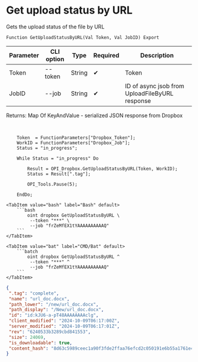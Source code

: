 ﻿---
sidebar_position: 6
description: Get upload status by URL and other functions to work with Dropbox in the Open Integration Package, a free open-source integration library for 1C:Enterprise 8, OneScript and CLI
keywords: [1C, 1С, 1С:Enterprise, 1С:Enterprise 8.3, API, Integration, Services, Exchange, OneScript, CLI, Dropbox]
---


# Get upload status by URL
 Gets the upload status of the file by URL



`Function GetUploadStatusByURL(Val Token, Val JobID) Export`

  | Parameter | CLI option | Type | Required | Description |
  |-|-|-|-|-|
  | Token | --token | String | &#x2714; | Token |
  | JobID | --job | String | &#x2714; | ID of async jsob from UploadFileByURL response |

  
  Returns:  Map Of KeyAndValue - serialized JSON response from Dropbox

<br/>




```bsl title="1C:Enterprise/OneScript code example"
    Token  = FunctionParameters["Dropbox_Token"];
    WorkID = FunctionParameters["Dropbox_Job"];
    Status = "in_progress";

    While Status = "in_progress" Do

        Result = OPI_Dropbox.GetUploadStatusByURL(Token, WorkID);
        Status = Result[".tag"];

        OPI_Tools.Pause(5);

    EndDo;
```
 

 <Tabs>
  
    <TabItem value="bash" label="Bash" default>
        ```bash
            oint dropbox GetUploadStatusByURL \
             --token "***" \
             --job "frZeMfEX1tYAAAAAAAAAAQ"
        ```
    </TabItem>
  
    <TabItem value="bat" label="CMD/Bat" default>
        ```batch
            oint dropbox GetUploadStatusByURL ^
             --token "***" ^
             --job "frZeMfEX1tYAAAAAAAAAAQ"
        ```
    </TabItem>
</Tabs>


```json title="Result"
{
 ".tag": "complete",
 "name": "url_doc.docx",
 "path_lower": "/new/url_doc.docx",
 "path_display": "/New/url_doc.docx",
 "id": "id:kJU6-a-pT48AAAAAAAAclg",
 "client_modified": "2024-10-09T06:17:00Z",
 "server_modified": "2024-10-09T06:17:01Z",
 "rev": "6240533b3289cbd841553",
 "size": 24069,
 "is_downloadable": true,
 "content_hash": "8d63c5989ceec1a90f3fde2ffaa76efcd2c050191e6b55a1761e4e352590bd8c"
}
```
